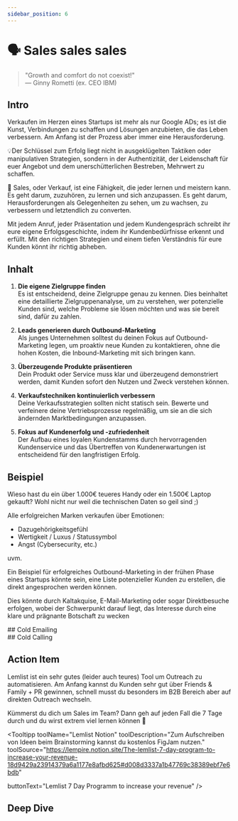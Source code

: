 ```yaml
---
sidebar_position: 6
---
```


# 🗣️ Sales sales sales

> "Growth and comfort do not coexist!"\
> ― Ginny Rometti (ex. CEO IBM)

## Intro

Verkaufen im Herzen eines Startups ist mehr als nur Google ADs; es ist die Kunst, Verbindungen zu schaffen und Lösungen anzubieten, die das Leben verbessern.
Am Anfang ist der Prozess aber immer eine Herausforderung.

💡Der Schlüssel zum Erfolg liegt nicht in ausgeklügelten Taktiken oder manipulativen Strategien, sondern in der Authentizität, der Leidenschaft für euer Angebot und dem unerschütterlichen Bestreben, Mehrwert zu schaffen.

🤝 Sales, oder Verkauf, ist eine Fähigkeit, die jeder lernen und meistern kann.
Es geht darum, zuzuhören, zu lernen und sich anzupassen. Es geht darum, Herausforderungen als Gelegenheiten zu sehen, um zu wachsen, zu verbessern und letztendlich zu converten.

Mit jedem Anruf, jeder Präsentation und jedem Kundengespräch schreibt ihr eure eigene Erfolgsgeschichte, indem ihr Kundenbedürfnisse erkennt und erfüllt. Mit den richtigen Strategien und einem tiefen Verständnis für eure Kunden könnt ihr richtig abheben.

## Inhalt

1. **Die eigene Zielgruppe finden**\
   Es ist entscheidend, deine Zielgruppe genau zu kennen. Dies beinhaltet eine detaillierte Zielgruppenanalyse, um zu verstehen, wer potenzielle Kunden sind, welche Probleme sie lösen möchten und was sie bereit sind, dafür zu zahlen.

2. **Leads generieren durch Outbound-Marketing**\
   Als junges Unternehmen solltest du deinen Fokus auf Outbound-Marketing legen, um proaktiv neue Kunden zu kontaktieren, ohne die hohen Kosten, die Inbound-Marketing mit sich bringen kann.

3. **Überzeugende Produkte präsentieren**\
   Dein Produkt oder Service muss klar und überzeugend demonstriert werden, damit Kunden sofort den Nutzen und Zweck verstehen können.

4. **Verkaufstechniken kontinuierlich verbessern**\
   Deine Verkaufsstrategien sollten nicht statisch sein. Bewerte und verfeinere deine Vertriebsprozesse regelmäßig, um sie an die sich ändernden Marktbedingungen anzupassen.

5. **Fokus auf Kundenerfolg und -zufriedenheit**\
   Der Aufbau eines loyalen Kundenstamms durch hervorragenden Kundenservice und das Übertreffen von Kundenerwartungen ist entscheidend für den langfristigen Erfolg.

## Beispiel

Wieso hast du ein über 1.000€ teueres Handy oder ein 1.500€ Laptop gekauft?
Wohl nicht nur weil die technischen Daten so geil sind ;)

Alle erfolgreichen Marken verkaufen über Emotionen:

- Dazugehörigkeitsgefühl
- Wertigkeit / Luxus / Statussymbol
- Angst (Cybersecurity, etc.)

uvm.

Ein Beispiel für erfolgreiches Outbound-Marketing in der frühen Phase eines Startups könnte sein, eine Liste potenzieller Kunden zu erstellen, die direkt angesprochen werden können.

Dies könnte durch Kaltakquise, E-Mail-Marketing oder sogar Direktbesuche erfolgen, wobei der Schwerpunkt darauf liegt, das Interesse durch eine klare und prägnante Botschaft zu wecken

<TwoColumns>
  <div>
    ## Cold Emailing
    <YouTube videoId="1hpqcvTvUTI" />
    <YouTube videoId="fvfX28rPYxA" />
    <YouTube videoId="N2yMBDt91Ts" />
  </div>
  <div>
    ## Cold Calling
    <YouTube videoId="TWcKrCNPzGs" />
    <YouTube videoId="chXzqpr9ytI" />
    <YouTube videoId="gjHv4pM8WEQ" />
  </div>
</TwoColumns>

## Action Item

Lemlist ist ein sehr gutes (leider auch teures) Tool um Outreach zu automatisieren.
Am Anfang kannst du Kunden sehr gut über Friends & Family + PR gewinnen, schnell musst du besonders im B2B Bereich aber auf direkten Outreach wechseln.

Kümmerst du dich um Sales im Team?
Dann geh auf jeden Fall die 7 Tage durch und du wirst extrem viel lernen können 🚀

<Tooltipp
toolName="Lemlist Notion"
toolDescription="Zum Aufschreiben von Ideen beim Brainstorming kannst du kostenlos FigJam nutzen."
toolSource="https://lempire.notion.site/The-lemlist-7-day-program-to-increase-your-revenue-18d9429a23914379a6a1177e8afbd625#d008d3337a1b47769c38389ebf7e6bdb"

buttonText="Lemlist 7 Day Programm to increase your revenue"
/>

## Deep Dive

<TwoColumns>
  <div>
    <YouTube videoId="xZi4kTJG-LE" />
    <YouTube videoId="89Vpqm2IaPE" />
  </div>
  <Spotify source="https://open.spotify.com/episode/4kA1WYkVTNefEdH8s72pcN?si=716d985b24824c98" />
</TwoColumns>
